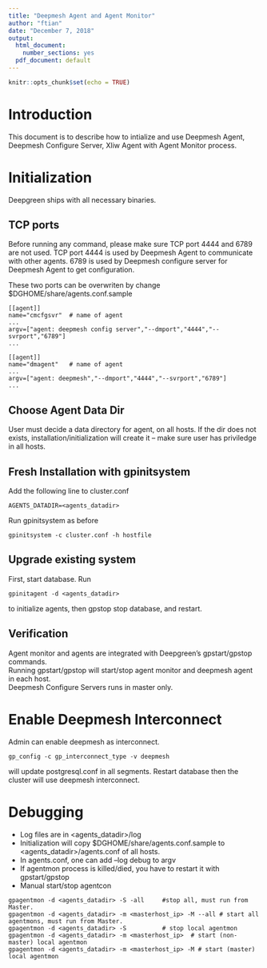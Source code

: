 ```yaml
---
title: "Deepmesh Agent and Agent Monitor" 
author: "ftian"
date: "December 7, 2018"
output:
  html_document:
    number_sections: yes
  pdf_document: default
---
```


```r
knitr::opts_chunk$set(echo = TRUE)
```

# Introduction

This document is to describe how to intialize and use Deepmesh Agent, Deepmesh Configure
Server, Xliw Agent with Agent Monitor process.  

# Initialization

Deepgreen ships with all necessary binaries.

## TCP ports
Before running any command, please make sure TCP port 4444 and 6789 are not used.
TCP port 4444 is used by Deepmesh Agent to communicate with other agents.  6789 is
used by Deepmesh configure server for Deepmesh Agent to get configuration.

These two ports can be overwriten by change \$DGHOME/share/agents.conf.sample
```
[[agent]]
name="cmcfgsvr"  # name of agent
...
argv=["agent: deepmesh config server","--dmport","4444","--svrport","6789"]
...

[[agent]]
name="dmagent"   # name of agent
...
argv=["agent: deepmesh","--dmport","4444","--svrport","6789"]
...
```

## Choose Agent Data Dir
User must decide a data directory for agent, on all hosts.  If the dir does not exists, 
installation/initialization will create it -- make sure user has priviledge in all hosts.

## Fresh Installation with gpinitsystem
Add the following line to cluster.conf
```
AGENTS_DATADIR=<agents_datadir>
```
Run gpinitsystem as before
```
gpinitsystem -c cluster.conf -h hostfile
```

## Upgrade existing system
First, start database.   Run 
```
gpinitagent -d <agents_datadir>
```
to initialize agents, then gpstop stop database, and restart.

## Verification
Agent monitor and agents are integrated with Deepgreen's gpstart/gpstop commands.  
Running gpstart/gpstop will start/stop agent monitor and deepmesh agent in each host.   
Deepmesh Configure Servers runs in master only.   

# Enable Deepmesh Interconnect
Admin can enable deepmesh as interconnect.
```
gp_config -c gp_interconnect_type -v deepmesh
```
will update postgresql.conf in all segments.   Restart database then the cluster will
use deepmesh interconnect.

# Debugging
* Log files are in \<agents\_datadir\>/log 
* Initialization will copy \$DGHOME/share/agents.conf.sample to \<agents\_datadir\>/agents.conf of all hosts.
* In agents.conf, one can add --log debug to argv
* If agentmon process is killed/died, you have to restart it with gpstart/gpstop
* Manual start/stop agentcon
```
gpagentmon -d <agents_datadir> -S -all     #stop all, must run from Master.
gpagentmon -d <agents_datadir> -m <masterhost_ip> -M --all # start all agentmons, must run from Master.
gpagentmon -d <agents_datadir> -S          # stop local agentmon
gpagentmon -d <agents_datadir> -m <masterhost_ip>  # start (non-master) local agentmon
gpagentmon -d <agents_datadir> -m <masterhost_ip> -M # start (master) local agentmon
```





